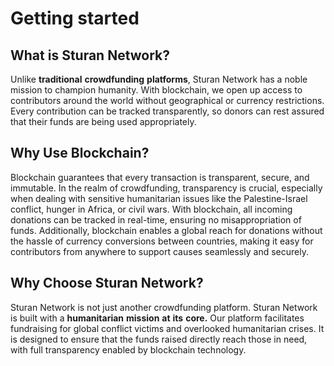 # Getting started

## What is Sturan Network?

Unlike **traditional** **crowdfunding** **platforms**, Sturan Network has a noble mission to champion humanity. With blockchain, we open up access to contributors around the world without geographical or currency restrictions. Every contribution can be tracked transparently, so donors can rest assured that their funds are being used appropriately.

## Why Use Blockchain?
Blockchain guarantees that every transaction is transparent, secure, and immutable. In the realm of crowdfunding, transparency is crucial, especially when dealing with sensitive humanitarian issues like the Palestine-Israel conflict, hunger in Africa, or civil wars. With blockchain, all incoming donations can be tracked in real-time, ensuring no misappropriation of funds. Additionally, blockchain enables a global reach for donations without the hassle of currency conversions between countries, making it easy for contributors from anywhere to support causes seamlessly and securely.

## Why Choose Sturan Network?
Sturan Network is not just another crowdfunding platform. Sturan Network is built with a **humanitarian** **mission** **at** **its** **core.** Our platform facilitates fundraising for global conflict victims and overlooked humanitarian crises. It is designed to ensure that the funds raised directly reach those in need, with full transparency enabled by blockchain technology.